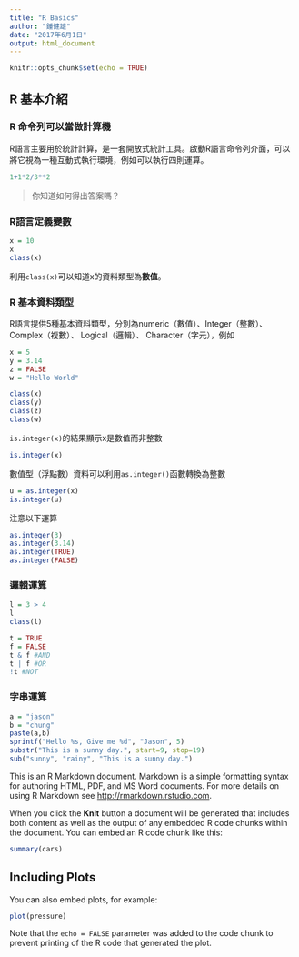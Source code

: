 ```yaml
---
title: "R Basics"
author: "鍾健雄"
date: "2017年6月1日"
output: html_document
---
```


```r
knitr::opts_chunk$set(echo = TRUE)
```

## R 基本介紹

### R 命令列可以當做計算機

R語言主要用於統計計算，是一套開放式統計工具。啟動R語言命令列介面，可以將它視為一種互動式執行環境，例如可以執行四則運算。

```r
1+1*2/3**2
```

> 你知道如何得出答案嗎？

### R語言定義變數

```r
x = 10
x
class(x)
```

利用`class(x)`可以知道x的資料類型為**數值**。

### R 基本資料類型
R語言提供5種基本資料類型，分別為numeric（數值）、Integer（整數）、Complex（複數）、 Logical（邏輯）、 Character（字元），例如

```r
x = 5
y = 3.14
z = FALSE
w = "Hello World"
```

```r
class(x)
class(y)
class(z)
class(w)
```

`is.integer(x)`的結果顯示x是數值而非整數
```r
is.integer(x)
```

數值型（浮點數）資料可以利用`as.integer()`函數轉換為整數
```r
u = as.integer(x)
is.integer(u)
```

注意以下運算
```r
as.integer(3)
as.integer(3.14)
as.integer(TRUE)
as.integer(FALSE)
```

### 邏輯運算

```r
l = 3 > 4
l
class(l)
```

```r
t = TRUE
f = FALSE
t & f #AND
t | f #OR
!t #NOT
```

### 字串運算
```r
a = "jason"
b = "chung"
paste(a,b)
sprintf("Hello %s, Give me %d", "Jason", 5)
substr("This is a sunny day.", start=9, stop=19)
sub("sunny", "rainy", "This is a sunny day.")
```






This is an R Markdown document. Markdown is a simple formatting syntax for authoring HTML, PDF, and MS Word documents. For more details on using R Markdown see <http://rmarkdown.rstudio.com>.

When you click the **Knit** button a document will be generated that includes both content as well as the output of any embedded R code chunks within the document. You can embed an R code chunk like this:

```r
summary(cars)
```

## Including Plots

You can also embed plots, for example:

```r
plot(pressure)
```

Note that the `echo = FALSE` parameter was added to the code chunk to prevent printing of the R code that generated the plot.
